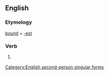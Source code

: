==English==

===Etymology===
[[bound]] + [[-est]]

===Verb===
{{infl|en|verb form}}

# {{archaic}} {{form of|Second-person singular simple present form|bound}}

[[Category:English second-person singular forms]]